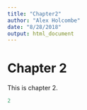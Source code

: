 ```yaml
---
title: "Chapter2"
author: "Alex Holcombe"
date: "8/28/2018"
output: html_document
---
```


# Chapter 2

This is chapter 2.

```r
2
```
